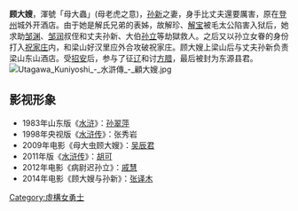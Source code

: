 {{Unreferenced|time=2013-06-09T06:13:59+00:00 }}
{{水浒人物 |
 人物姓名 = 顾大嫂 |
 座次 = 101，地陰星 |
 星名 = 地阴星 |
 绰号 = 母大虫 |
 身份 = 酒店店家 |
 使用兵器 = 雌雄虎头刀 |
 梁山职司 = 打听声息，邀接来宾头领<br />东山酒店|
 出场回目 = 049 |
 赞诗 = 眉粗眼大，胖面肥腰。<br />
插一头异样钗环，露两臂时兴钏镯。<br />
红裙六幅，浑如五月榴花。<br />
翠领数层，染就三春杨柳。<br />
有时怒起，提井栏便打老公头。<br />
忽地心焦，拿石碓敲翻庄客腿。<br />
生来不会拈针线，正是山中母大虫。
|}}

'''顾大嫂'''，渾號「母大蟲」(母老虎之意)，[[孙新|孙新]]之妻，身手比丈夫還要厲害，原在[[登州|登州]]城外开酒店。由于她是解氏兄弟的表姊，故解珍、[[解宝|解宝]]被毛太公陷害入狱后，她求助[[邹渊|邹渊]]、[[邹润|邹润]]叔侄和丈夫孙新、大伯[[孙立|孙立]]等劫獄救人。之后又以孙立女眷的身份打入[[祝家庄|祝家庄]]内，和梁山好汉里应外合攻破祝家庄。顾大嫂上梁山后与丈夫孙新负责梁山东山酒店。受[[招安|招安]]后，参与了征[[辽|辽]]和讨[[方腊|方腊]]，最后被封为东源县君。 
[[File:Utagawa_Kuniyoshi_-_水滸傳_-_顧大嫂.jpg|left]]

== 影视形象 ==
*1983年山东版《[[水浒_(电视剧)|水浒]]》：[[孙翠萍|孙翠萍]]
*1998年央视版《[[水浒传_(1998年电视剧)|水浒传]]》：张秀岩
*2009年电影《母大虫顾大嫂》：[[吴辰君|吴辰君]]
*2011年版《[[水浒传_(2011年电视剧)|水浒传]]》：[[胡可_(演员)|胡可]]
*2012年电影《病尉迟孙立》：[[戚慧|戚慧]]
*2014年电影《顾大嫂与孙新》：[[张译木|张译木]]

{{108将}}
[[Category:虛構女勇士|Category:虛構女勇士]]